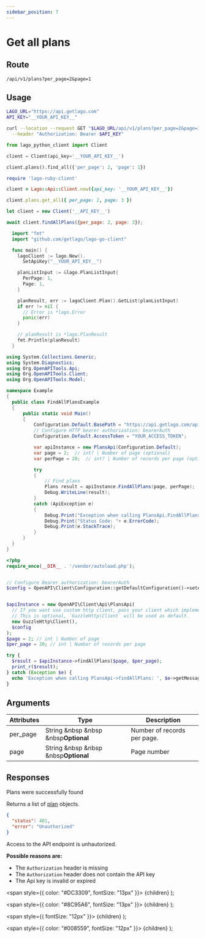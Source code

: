 ```yaml
---
sidebar_position: 7
---
```



# Get all plans

## Route

```curl title="GET"
/api/v1/plans?per_page=2&page=1
```

## Usage

<Tabs groupId="prog-language">
  <TabItem value="curl" label="Curl" default>

  ```bash
  LAGO_URL="https://api.getlago.com"
  API_KEY="__YOUR_API_KEY__"

  curl --location --request GET "$LAGO_URL/api/v1/plans?per_page=2&page=1" \
    --header "Authorization: Bearer $API_KEY"
  ```
  </TabItem>

  <TabItem value="python" label="Python">

  ```python
  from lago_python_client import Client

  client = Client(api_key='__YOUR_API_KEY__')

  client.plans().find_all({'per_page': 2, 'page': 1})
  ```
  </TabItem>

  <TabItem value="ruby" label="Ruby">

  ```ruby
  require 'lago-ruby-client'

  client = Lago::Api::Client.new({api_key: '__YOUR_API_KEY__'})

  client.plans.get_all({ per_page: 2, page: 3 })
  ```
  </TabItem>

  <TabItem value="javascript" label="Node.js">

  ```javascript
  let client = new Client('__API_KEY__')

  await client.findAllPlans({per_page: 2, page: 3});
  ```
  </TabItem>

  <TabItem value="go" label="Go">

  ```go
    import "fmt"
    import "github.com/getlago/lago-go-client"

    func main() {
      lagoClient := lago.New().
        SetApiKey("__YOUR_API_KEY__")

      planListInput := &lago.PlanListInput{
        PerPage: 1,
        Page: 1,
      }

      planResult, err := lagoClient.Plan().GetList(planListInput)
      if err != nil {
        // Error is *lago.Error
        panic(err)
      }

      // planResult is *lago.PlanResult
      fmt.Println(planResult)
    }
  ```

  </TabItem>

  <TabItem value="csharp" label="C#">

  ```csharp
using System.Collections.Generic;
using System.Diagnostics;
using Org.OpenAPITools.Api;
using Org.OpenAPITools.Client;
using Org.OpenAPITools.Model;

namespace Example
{
    public class FindAllPlansExample
    {
        public static void Main()
        {
            Configuration.Default.BasePath = "https://api.getlago.com/api/v1";
            // Configure HTTP bearer authorization: bearerAuth
            Configuration.Default.AccessToken = "YOUR_ACCESS_TOKEN";

            var apiInstance = new PlansApi(Configuration.Default);
            var page = 2;  // int? | Number of page (optional) 
            var perPage = 20;  // int? | Number of records per page (optional) 

            try
            {
                // Find plans
                Plans result = apiInstance.FindAllPlans(page, perPage);
                Debug.WriteLine(result);
            }
            catch (ApiException e)
            {
                Debug.Print("Exception when calling PlansApi.FindAllPlans: " + e.Message );
                Debug.Print("Status Code: "+ e.ErrorCode);
                Debug.Print(e.StackTrace);
            }
        }
    }
}
  ```

  </TabItem>
  <TabItem value="php" label="PHP">

  ```php
<?php
require_once(__DIR__ . '/vendor/autoload.php');


// Configure Bearer authorization: bearerAuth
$config = OpenAPI\Client\Configuration::getDefaultConfiguration()->setAccessToken('YOUR_ACCESS_TOKEN');


$apiInstance = new OpenAPI\Client\Api\PlansApi(
    // If you want use custom http client, pass your client which implements `GuzzleHttp\ClientInterface`.
    // This is optional, `GuzzleHttp\Client` will be used as default.
    new GuzzleHttp\Client(),
    $config
);
$page = 2; // int | Number of page
$per_page = 20; // int | Number of records per page

try {
    $result = $apiInstance->findAllPlans($page, $per_page);
    print_r($result);
} catch (Exception $e) {
    echo 'Exception when calling PlansApi->findAllPlans: ', $e->getMessage(), PHP_EOL;
}
  ```

  </TabItem>
</Tabs>

## Arguments

| Attributes | Type | Description |
|--|--|--|
| per_page | String &nbsp &nbsp &nbsp<Optional>**Optional**</Optional> | Number of records per page. |
| page | String &nbsp &nbsp &nbsp<Optional>**Optional**</Optional> | Page number |

## Responses

<Tabs>
  <TabItem value="200" label="HTTP 200" default>
  Plans were successfully found

  Returns a list of [plan](./plan-object) objects.
  </TabItem>

  <TabItem value="401" label="HTTP 401">

  ```json
  {
    "status": 401,
    "error": "Unauthorized"
  }
  ```

  Access to the API endpoint is unhautorized.

  **Possible reasons are:**
  * The `Authorization` header is missing
  * The `Authorization` header does not contain the API key
  * The Api key is invalid or expired


  </TabItem>


</Tabs>



  <span
    style={{
      color: "#DC3309",
      fontSize: "13px"
    }}>
    {children}
  </span>
);

  <span
    style={{
      color: "#8C95A6",
      fontSize: "13px"
    }}>
    {children}
  </span>
);

  <span
    style={{
      fontSize: "12px"
    }}>
    {children}
  </span>
);

  <span
    style={{
      color: "#008559",
      fontSize: "12px"
    }}>
    {children}
  </span>
);

